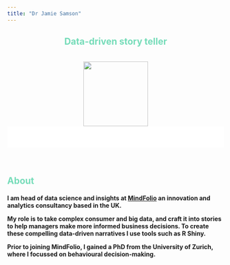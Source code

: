 ---
title: "Dr Jamie Samson"
---
<style>

h1{
  font-size: 80px !important;
  color: #3B6E5C;
}

h2{
 color: #76dcb9; 
}

.navbar-default {
    background-color: #76dcb9;
    border-color: #76dcb9;
}

.fade-in-section {
  opacity: 0;
  transform: translateY(20vh);
  visibility: hidden;
  transition: opacity 0.6s ease-out, transform 1.2s ease-out;
  will-change: opacity, visibility;
}
.fade-in-section.is-visible {
  opacity: 1;
  transform: none;
  visibility: visible;
}


.hideme
{
    opacity:0;
}


.top {
  margin: 0;
  position: relative;
  width: 100%;
  background-color: #ffffff;
  height: 50px;
  opacity: 1;
  text-align: center;
  font-size: 80px;
  font-weight: 100;
  color: #000000;
}

.title {
 text-align: center;
}
</style>

<script>

$(function(){//$(document).ready shorthand
  $('.monster').fadeIn('slow');
});
$(document).ready(function() {
    /* Every time the window is scrolled ... */
    $(window).scroll( function(){
        /* Check the location of each desired element */
        $('.hideme').each( function(i){
            var bottom_of_object = $(this).position().top + $(this).outerHeight();
            var bottom_of_window = $(window).scrollTop() + $(window).height();
            /* If the object is completely visible in the window, fade it it */
            if( bottom_of_window > bottom_of_object ){
                $(this).animate({'opacity':'1'},100);
            }
        }); 
    });
    
});


$(window).scroll(function(){
    $(".top").css("opacity", 1 - $(window).scrollTop() / 700);
  });

</script>

<center>
<h2>Data-driven story teller</h2>
</center>
<br>
<center><img src="images/jsamson.jpg" width="150px"></center>

<div class="top">
<center><span style="font-size: 48px;"><i class="fa fa-angle-double-down"></i></span></center>
</div>
<br>
<br>
<h2>About</h2>
<h4>I am head of data science and insights at <a href="https://mindfolio.com/" target="_blank">MindFolio</a> an innovation and analytics consultancy based in the UK. 

My role is to take complex consumer and big data, and craft it into stories to help managers make more informed business decisions. To create these compelling data-driven narratives I use tools such as R Shiny.

Prior to joining MindFolio, I gained a PhD from the University of Zurich, where I focussed on behavioural decision-making.</h4>


<br>
<br>
<div class="hideme">
<h2>Industry skills</h2>
<h4>
behavioural research | health/wellbeing | green design<br>
concept development | visioning<br>
consumer/market research<br>
end-to-end project management
</h4>
</div>
<br>
<br>
<div class="hideme">
<h2>Technical skills</h2>

<h3>R</h3>
<h4>
shiny | markdown<br>
ggplot2 | plotly | D3 | igraph | leaflet<br>
tidyverse<br>
API's | webscraping
<h4>
</div>

<div class="hideme">
<h3>Analytical techniques</h3>
<h4>
base statistical techniques | clustering/segmentation | ML<br>
sentiment analysis | NLP | topic modelling
</h4>
</div>

<div class="hideme">
<h3>Research techniques</h3>
<h4>
behavioural science<br>
survey design/programming<br>
best-worst scaling | various flavours of choice modelling
</h4>
</div>

<div class="hideme">
<h3>Other skills</h3>
<h4>
html | css | javascript<br>
Windows server<br>
Git | GitHub<br>
Netlify | MongoDB
</h4>
</div>

<div class="hideme">
<br>
<br>
<h2>Projects</h2>
<h4>From creating a unique bespoke survey platform to a tool to analyse community health, I have worked on a range of development-led data projects, bringing a unique perspective on how data is presented/used</h4>
</div>
<div class="hideme">
<br>
<center>
<table>
 <tr>
 <td style="padding-right: 10px;">
 <img src="images/survey.gif" style="height: 200px;">
 </td>
  <td>
 <img src="images/community_audit.png" style="height: 200px;">
 </td>
 </tr>
 </table>
</center>
<br>
<h4>
You can find an example of one of my creations <a href="https://mindfolio.shinyapps.io/Community-Audit/" target="blank_">here</a> (works best on desktop) - a big data app which uses over 20 variables across London wards to get an understanding of community health. You can read more about the tool in this article for TechUK <a href="https://www.techuk.org/resource/the-power-of-big-data-in-understanding-shaping-community-development2.html" target="blank_">here</a>.
<br>
<br>
Using my background in behavioural science, I have also helped innovate and develop MindFolio's Place Attachment insights system. This tool combines allows us to measure people's emotional connections to a place and where improvements are needed to help create more wholesome communities. You can find more details <a href="https://mindfolio.com/place-attachment-insight-system-to-create-lasting-communities/" target="blank_">here</a>.</h4>
</br>
</div>
<br>
<div class="hideme">
<h2>Open source projects</h2>
<h4>
<a href="https://github.com/JamieSamson">Click here</a> to visit my GitHub profile for some open source R projects I have written</h4>
</div>